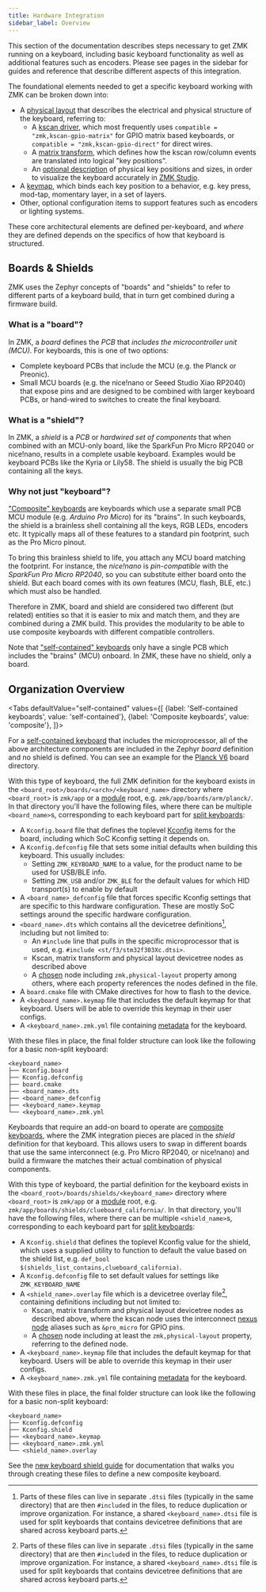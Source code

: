 ```yaml
---
title: Hardware Integration
sidebar_label: Overview
---
```



This section of the documentation describes steps necessary to get ZMK running on a keyboard, including basic keyboard functionality as well as additional features such as encoders.
Please see pages in the sidebar for guides and reference that describe different aspects of this integration.

The foundational elements needed to get a specific keyboard working with ZMK can be broken down into:

- A [physical layout](physical-layouts.md) that describes the electrical and physical structure of the keyboard, referring to:
  - A [kscan driver](../../config/kscan.md), which most frequently uses `compatible = "zmk,kscan-gpio-matrix"` for GPIO matrix based keyboards, or `compatible = "zmk,kscan-gpio-direct"` for direct wires.
  - A [matrix transform](../../config/layout.md), which defines how the kscan row/column events are translated into logical "key positions".
  - An [optional description](physical-layouts.md#optional-keys-property) of physical key positions and sizes, in order to visualize the keyboard accurately in [ZMK Studio](../../features/studio.md).
- A [keymap](../../keymaps/index.mdx), which binds each key position to a behavior, e.g. key press, mod-tap, momentary layer, in a set of layers.
- Other, optional configuration items to support features such as encoders or lighting systems.

These core architectural elements are defined per-keyboard, and _where_ they are defined depends on the specifics of how that keyboard is structured.

## Boards & Shields

ZMK uses the Zephyr concepts of "boards" and "shields" to refer to different parts of a keyboard build, that in turn get combined during a firmware build.

### What is a "board"?

In ZMK, a _board_ defines the _PCB_ that _includes the microcontroller unit (MCU)_.
For keyboards, this is one of two options:

- Complete keyboard PCBs that include the MCU (e.g. the Planck or Preonic).
- Small MCU boards (e.g. the nice!nano or Seeed Studio Xiao RP2040) that expose pins and are designed to be combined with larger keyboard PCBs, or hand-wired to switches to create the final keyboard.

### What is a "shield"?

In ZMK, a _shield_ is a _PCB_ or _hardwired set of components_ that when combined with an MCU-only board, like the SparkFun Pro Micro RP2040 or nice!nano, results in a complete usable keyboard.
Examples would be keyboard PCBs like the Kyria or Lily58.
The shield is usually the big PCB containing all the keys.

### Why not just "keyboard"?

["Composite" keyboards](../../hardware.mdx#composite) are keyboards which use a separate small PCB MCU module (e.g. _Arduino Pro Micro_) for its "brains".
In such keyboards, the shield is a brainless shell containing all the keys, RGB LEDs, encoders etc.
It typically maps all of these features to a standard pin footprint, such as the Pro Micro pinout.

To bring this brainless shield to life, you attach any MCU board matching the footprint.
For instance, the _nice!nano_ is _pin-compatible_ with the _SparkFun Pro Micro RP2040_, so you can substitute either board onto the shield.
But each board comes with its own features (MCU, flash, BLE, etc.) which must also be handled.

Therefore in ZMK, board and shield are considered two different (but related) entities so that it is easier to mix and match them, and they are combined during a ZMK build.
This provides the modularity to be able to use composite keyboards with different compatible controllers.

Note that ["self-contained" keyboards](../../hardware.mdx#onboard) only have a single PCB which includes the "brains" (MCU) onboard.
In ZMK, these have no shield, only a board.

## Organization Overview

<Tabs
defaultValue="self-contained"
values={[
{label: 'Self-contained keyboards', value: 'self-contained'},
{label: 'Composite keyboards', value: 'composite'},
]}>

<TabItem value="self-contained">

For a [self-contained keyboard](../../hardware.mdx#onboard) that includes the microprocessor, all of the above architecture components are included in the Zephyr _board_ definition and no shield is defined.
You can see an example for the [Planck V6](https://github.com/zmkfirmware/zmk/tree/main/app/boards/arm/planck) board directory.

With this type of keyboard, the full ZMK definition for the keyboard exists in the `<board_root>/boards/<arch>/<keyboard_name>` directory where `<board_root>` is `zmk/app` or a [module](../../features/modules.mdx) root, e.g. `zmk/app/boards/arm/planck/`.
In that directory you'll have the following files, where there can be multiple `<board_name>`s, corresponding to each keyboard part for [split keyboards](../../features/split-keyboards.md):

- A `Kconfig.board` file that defines the toplevel [Kconfig](https://docs.zephyrproject.org/3.5.0/build/kconfig/index.html) items for the board, including which SoC Kconfig setting it depends on.
- A `Kconfig.defconfig` file that sets some initial defaults when building this keyboard. This usually includes:
  - Setting `ZMK_KEYBOARD_NAME` to a value, for the product name to be used for USB/BLE info.
  - Setting `ZMK_USB` and/or `ZMK_BLE` for the default values for which HID transport(s) to enable by default
- A `<board_name>_defconfig` file that forces specific Kconfig settings that are specific to this hardware configuration.
  These are mostly SoC settings around the specific hardware configuration.
- `<board_name>.dts` which contains all the devicetree definitions[^1], including but not limited to:
  - An `#include` line that pulls in the specific microprocessor that is used, e.g. `#include <st/f3/stm32f303Xc.dtsi>`.
  - Kscan, matrix transform and physical layout devicetree nodes as described above
  - A [chosen](https://docs.zephyrproject.org/3.5.0/build/dts/intro-syntax-structure.html#aliases-and-chosen-nodes) node including `zmk,physical-layout` property among others, where each property references the nodes defined in the file.
- A `board.cmake` file with CMake directives for how to flash to the device.
- A `<keyboard_name>.keymap` file that includes the default keymap for that keyboard. Users will be able to override this keymap in their user configs.
- A `<keyboard_name>.zmk.yml` file containing [metadata](hardware-metadata-files.md) for the keyboard.

With these files in place, the final folder structure can look like the following for a basic non-split keyboard:

```
<keyboard_name>
├── Kconfig.board
├── Kconfig.defconfig
├── board.cmake
├── <board_name>.dts
├── <board_name>_defconfig
├── <keyboard_name>.keymap
└── <keyboard_name>.zmk.yml
```

[^1]:
    Parts of these files can live in separate `.dtsi` files (typically in the same directory) that are then `#include`d in the files, to reduce duplication or improve organization.
    For instance, a shared `<keyboard_name>.dtsi` file is used for split keyboards that contains devicetree definitions that are shared across keyboard parts.

</TabItem>
<TabItem value="composite">

Keyboards that require an add-on board to operate are [composite keyboards](../../hardware.mdx#composite), where the ZMK integration pieces are placed in the _shield_ definition for that keyboard.
This allows users to swap in different boards that use the same interconnect (e.g. Pro Micro RP2040, or nice!nano) and build a firmware the matches their actual combination of physical components.

With this type of keyboard, the partial definition for the keyboard exists in the `<board_root>/boards/shields/<keyboard_name>` directory where `<board_root>` is `zmk/app` or a [module](../../features/modules.mdx) root, e.g. `zmk/app/boards/shields/clueboard_california/`.
In that directory, you'll have the following files, where there can be multiple `<shield_name>`s, corresponding to each keyboard part for [split keyboards](../../features/split-keyboards.md):

- A `Kconfig.shield` that defines the toplevel Kconfig value for the shield, which uses a supplied utility to function to default the value based on the shield list, e.g. `def_bool $(shields_list_contains,clueboard_california)`.
- A `Kconfig.defconfig` file to set default values for settings like `ZMK_KEYBOARD_NAME`
- A `<shield_name>.overlay` file which is a devicetree overlay file[^1], containing definitions including but not limited to:
  - Kscan, matrix transform and physical layout devicetree nodes as described above, where the kscan node uses the interconnect [nexus node](https://docs.zephyrproject.org/3.5.0/hardware/porting/shields.html#gpio-nexus-nodes) aliases such as `&pro_micro` for GPIO pins.
  - A [chosen](https://docs.zephyrproject.org/3.5.0/build/dts/intro-syntax-structure.html#aliases-and-chosen-nodes) node including at least the `zmk,physical-layout` property, referring to the defined node.
- A `<keyboard_name>.keymap` file that includes the default keymap for that keyboard. Users will be able to override this keymap in their user configs.
- A `<keyboard_name>.zmk.yml` file containing [metadata](hardware-metadata-files.md) for the keyboard.

With these files in place, the final folder structure can look like the following for a basic non-split keyboard:

```
<keyboard_name>
├── Kconfig.defconfig
├── Kconfig.shield
├── <keyboard_name>.keymap
├── <keyboard_name>.zmk.yml
└── <shield_name>.overlay
```

See the [new keyboard shield guide](new-shield.mdx) for documentation that walks you through creating these files to define a new composite keyboard.

</TabItem>
</Tabs>
